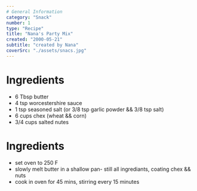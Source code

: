 ```yaml
---
# General Information
category: "Snack"
number: 1
type: "Recipe"
title: "Nana's Party Mix"
created: "2000-05-21"
subtitle: "created by Nana"
coverSrc: "./assets/snacs.jpg"
---
```


# Ingredients

- 6 Tbsp butter
- 4 tsp worcestershire sauce
- 1 tsp seasoned salt (or 3/8 tsp garlic powder && 3/8 tsp salt)
- 6 cups chex (wheat && corn)
- 3/4 cups salted nutes

# Ingredients

- set oven to 250 F
- slowly melt butter in a shallow pan- still all ingrediants, coating chex && nuts
- cook in oven for 45 mins, stirring every 15 minutes
